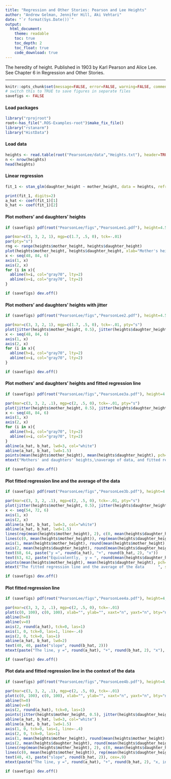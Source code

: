 ```yaml
---
title: "Regression and Other Stories: Pearson and Lee Heights"
author: "Andrew Gelman, Jennifer Hill, Aki Vehtari"
date: "`r format(Sys.Date())`"
output:
  html_document:
    theme: readable
    toc: true
    toc_depth: 2
    toc_float: true
    code_download: true
---
```


The heredity of height. Published in 1903 by Karl Pearson and Alice
Lee. See Chapter 6 in Regression and Other Stories.

-------------


```r
knitr::opts_chunk$set(message=FALSE, error=FALSE, warning=FALSE, comment=NA)
# switch this to TRUE to save figures in separate files
savefigs <- FALSE
```

#### Load packages

```r
library("rprojroot")
root<-has_file(".ROS-Examples-root")$make_fix_file()
library("rstanarm")
library("HistData")
```

#### Load data

```r
heights <- read.table(root("PearsonLee/data","Heights.txt"), header=TRUE)
n <- nrow(heights)
head(heights)
```

#### Linear regression

```r
fit_1 <- stan_glm(daughter_height ~ mother_height, data = heights, refresh = 0)
```
```r
print(fit_1, digits=2)
a_hat <- coef(fit_1)[1]
b_hat <- coef(fit_1)[2]
```

#### Plot mothers' and daughters' heights

```r
if (savefigs) pdf(root("PearsonLee/figs","PearsonLee1.pdf"), height=4.5, width=4.5)
```
```r
par(mar=c(3, 3, 2, 1), mgp=c(1.7, .5, 0), tck=-.01)
par(pty="s")
rng <- range(heights$mother_height, heights$daughter_height)
plot(heights$mother_height, heights$daughter_height, xlab="Mother's height (inches)", ylab="Adult daughter's height (inches)", bty="l", xlim=rng, ylim=rng, xaxt="n", yaxt="n", pch=20, cex=.5)
x <- seq(48, 84, 6)
axis(1, x)
axis(2, x)
for (i in x){
  abline(h=i, col="gray70", lty=2)
  abline(v=i, col="gray70", lty=2)
}
```
```r
if (savefigs) dev.off()
```

#### Plot mothers' and daughters' heights with jitter

```r
if (savefigs) pdf(root("PearsonLee/figs","PearsonLee2.pdf"), height=4.5, width=4.5)
```
```r
par(mar=c(3, 3, 2, 1), mgp=c(1.7, .5, 0), tck=-.01, pty="s")
plot(jitter(heights$mother_height, 0.5), jitter(heights$daughter_height), xlab="Mother's height (inches)", ylab="Adult daughter's height (inches)", bty="l", xlim=rng, ylim=rng, xaxt="n", yaxt="n", pch=20, cex=.2)
x <- seq(48, 84, 6)
axis(1, x)
axis(2, x)
for (i in x){
  abline(h=i, col="gray70", lty=2)
  abline(v=i, col="gray70", lty=2)
}
```
```r
if (savefigs) dev.off()
```

#### Plot mothers' and daughters' heights and fitted regression line

```r
if (savefigs) pdf(root("PearsonLee/figs","PearsonLee3a.pdf"), height=4.5, width=4.5)
```
```r
par(mar=c(3, 3, 2, .1), mgp=c(2, .5, 0), tck=-.01, pty="s")
plot(jitter(heights$mother_height, 0.5), jitter(heights$daughter_height), xlab="Mother's height (inches)", ylab="Adult daughter's height (inches)", bty="l", xlim=c(rng[1], rng[2]), ylim=rng, xaxt="n", yaxt="n", pch=20, cex=.2)
x <- seq(48, 84, 6)
axis(1, x)
axis(2, x)
for (i in x){
  abline(h=i, col="gray70", lty=2)
  abline(v=i, col="gray70", lty=2)
}
abline(a_hat, b_hat, lwd=3, col="white")
abline(a_hat, b_hat, lwd=1.5)
points(mean(heights$mother_height), mean(heights$daughter_height), pch=20, cex=2, col="white")
mtext("Mothers' and daughters' heights,\naverage of data, and fitted regression line", side=3, line=0)
```
```r
if (savefigs) dev.off()
```

#### Plot fitted regression line and the average of the data

```r
if (savefigs) pdf(root("PearsonLee/figs","PearsonLee3b.pdf"), height=4.5, width=4.5)
```
```r
par(mar=c(3, 3, 2, .1), mgp=c(2, .5, 0), tck=-.01, pty="s")
plot(jitter(heights$mother_height, 0.5), jitter(heights$daughter_height), xlab="Mother's height (inches)", ylab="Adult daughter's height (inches)", bty="l", xlim=c(rng[1], rng[2]), ylim=rng, xaxt="n", yaxt="n", pch=20, cex=.2, type="n")
x <- seq(54, 72, 6)
axis(1, x)
axis(2, x)
abline(a_hat, b_hat, lwd=3, col="white")
abline(a_hat, b_hat, lwd=1.5)
lines(rep(mean(heights$mother_height), 2), c(0, mean(heights$daughter_height)), lwd=.5)
lines(c(0, mean(heights$mother_height)), rep(mean(heights$daughter_height), 2), lwd=.5)
axis(1, mean(heights$mother_height), round(mean(heights$mother_height), 1))
axis(2, mean(heights$daughter_height), round(mean(heights$daughter_height), 1))
text(68, 64, paste("y =", round(a_hat), "+", round(b_hat, 2), "x"))
text(63, 62, paste("Equivalently,  y = ", round(mean(heights$daughter_height), 1), " + ", round(b_hat, 2), " * (x - ", round(mean(heights$mother_height), 1), ")", sep=""))
points(mean(heights$mother_height), mean(heights$daughter_height), pch=20, cex=2)
mtext("The fitted regression line and the average of the data      ", side=3, line=1)
```
```r
if (savefigs) dev.off()
```

#### Plot fitted regression line

```r
if (savefigs) pdf(root("PearsonLee/figs","PearsonLee4a.pdf"), height=4, width=4.5)
```
```r
par(mar=c(3, 3, 2, .1), mgp=c(2, .5, 0), tck=-.01)
plot(c(0, 100), c(0, 100), xlab="", ylab="", xaxt="n", yaxt="n", bty="n", type="n")
abline(h=0)
abline(v=0)
axis(2, round(a_hat), tck=0, las=1)
axis(1, 0, tck=0, las=1, line=-.4)
axis(2, 0, tck=0, las=1)
abline(a_hat, b_hat, lwd=2)
text(40, 40, paste("slope", round(b_hat, 2)))
mtext(paste("The line, y =", round(a_hat), "+", round(b_hat, 2), "x"), side=3, line=0)
```
```r
if (savefigs) dev.off()
```

#### Plot data and fitted regression line in the context of the data

```r
if (savefigs) pdf(root("PearsonLee/figs","PearsonLee4b.pdf"), height=4, width=4.5)
```
```r
par(mar=c(3, 3, 2, .1), mgp=c(2, .5, 0), tck=-.01)
plot(c(0, 100), c(0, 100), xlab="", ylab="", xaxt="n", yaxt="n", bty="n", type="n")
abline(h=0)
abline(v=0)
axis(2, round(a_hat), tck=0, las=1)
points(jitter(heights$mother_height, 0.5), jitter(heights$daughter_height), pch=20, cex=.2)
abline(a_hat, b_hat, lwd=3, col="white")
abline(a_hat, b_hat, lwd=1.5)
axis(1, 0, tck=0, las=1, line=-.4)
axis(2, 0, tck=0, las=1)
axis(1, mean(heights$mother_height), round(mean(heights$mother_height), 1), tck=0, las=1, line=-.4)
axis(2, mean(heights$daughter_height), round(mean(heights$daughter_height), 1), tck=0, las=1, line=-.7)
lines(rep(mean(heights$mother_height), 2), c(0, mean(heights$daughter_height)), lwd=.5)
lines(c(0, mean(heights$mother_height)), rep(mean(heights$daughter_height), 2), lwd=.5)
text(40, 43, paste("slope", round(b_hat, 2)), cex=.9)
mtext(paste("The line, y =", round(a_hat), "+", round(b_hat, 2), "x, in the context of the data"), side=3, line=0)
```
```r
if (savefigs) dev.off()
```

